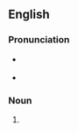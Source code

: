 ==English==

===Pronunciation===
* {{a|GA}} {{IPA|en|/ˈɡɹoʊnɪŋz/}}
* {{a|RP}} {{IPA|en|/ˈɡɹəʊnɪŋz/}}

===Noun===
{{head|en|noun form}}

# {{plural of|en|groaning}}